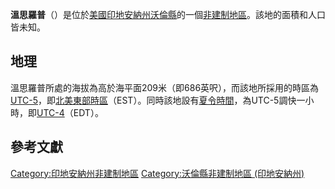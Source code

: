 {{noteTA
|G1=USState
|G2=地名
|G3=Unit
}}
{{Infobox settlement
|official_name            = 溫思羅普
|native_name = Winthrop
|settlement_type          = [[非建制地區|非建制地區]]
|image_skyline            = 
|imagesize                = 
|image_map                = 
|mapsize                  = 
|pushpin_map              = USA Indiana
|pushpin_label            = 溫思羅普
|pushpin_label_position   = top
|pushpin_map_caption      = 溫思羅普在印地安納州的位置
|subdivision_type         = [[世界政區索引|國家]]
|subdivision_type1        = [[美国州份|州份]]
|subdivision_type2        = [[印地安納州行政区划|縣]]
|subdivision_name         = [[美国|美国]]
|subdivision_name1        = [[印地安納州|印地安納州]]
|subdivision_name2        = [[沃倫縣_(印地安納州)|沃倫縣]]
|elevation_ft             = 686
|elevation_m              = 209
|area_total_km2           = 
|area_total_sq_mi         = 
|area_land_km2            = 
|area_land_sq_mi          = 
|area_water_km2           = 
|area_water_sq_mi         = 
|population_as_of         = 2010
|population_footnotes     = 
|population_total         = 
|population_metro         = 
|population_density_km2   = auto
|population_density_sq_mi = auto
|timezone                 = [[北美东部时区|北美东部时区]]
|utc_offset               = -5
|coordinates              = {{coord|40|22|12|N|87|14|02|W|display=inline,title}}
| coor_pinpoint           = 
| coordinates_footnotes   = 
|timezone_DST             = EDT
|utc_offset_DST           = -4
|postal_code_type         = [[美國郵區編號|郵區編號]]
|postal_code              = 47993
|area_code                = {{link-en|电话区号765|Area code 765|765}}
|blank_name = [[地名信息系统|GNIS ID]]
|blank_info = 446233<ref name="GNIS">{{cite gnis|446233|Winthrop}}</ref>
}}
'''溫思羅普'''（{{lang-en|Winthrop}}）是位於[[美國|美國]][[印地安納州|印地安納州]][[沃倫縣_(印地安納州)|沃倫縣]]的一個[[非建制地區|非建制地區]]。該地的面積和人口皆未知。

== 地理 ==
溫思羅普所處的海拔為高於海平面209米（即686英呎），而該地所採用的時區為[[UTC-5|UTC-5]]，即[[北美東部時區|北美東部時區]]（EST）。同時該地設有[[夏令時間|夏令時間]]，為UTC-5調快一小時，即[[UTC-4|UTC-4]]（EDT）。

== 參考文獻 ==
{{reflist}}

{{沃倫縣 (印地安納州)}}

{{DEFAULTSORT:Winthrop}}
[[Category:印地安納州非建制地區|Category:印地安納州非建制地區]]
[[Category:沃倫縣非建制地區_(印地安納州)|Category:沃倫縣非建制地區 (印地安納州)]]

{{Indiana-geo-stub}}